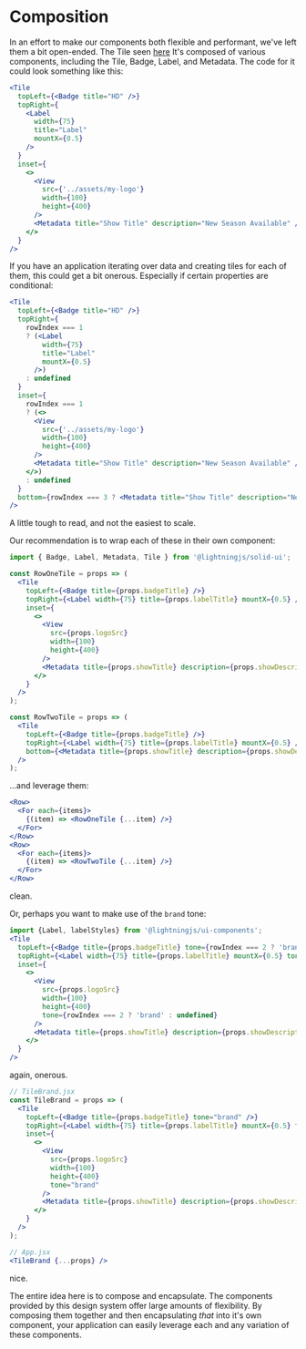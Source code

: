 
<Meta title="Docs / Composition" />

# Composition

In an effort to make our components both flexible and performant, we've left them a bit open-ended. The Tile seen [here](../?path=/docs/components-tile--metadata-inset) It's composed of various components, including the Tile, Badge, Label, and Metadata. The code for it could look something like this:


```jsx
<Tile
  topLeft={<Badge title="HD" />}
  topRight={
    <Label
      width={75}
      title="Label"
      mountX={0.5}
    />
  }
  inset={
    <>
      <View
        src={'../assets/my-logo'}
        width={100}
        height={400}
      />
      <Metadata title="Show Title" description="New Season Available" />
    </>
  }
/>
```

If you have an application iterating over data and creating tiles for each of them, this could get a bit onerous. Especially if certain properties are conditional:

```jsx
<Tile
  topLeft={<Badge title="HD" />}
  topRight={
    rowIndex === 1
    ? (<Label
        width={75}
        title="Label"
        mountX={0.5}
      />)
    : undefined
  }
  inset={
    rowIndex === 1
    ? (<>
      <View
        src={'../assets/my-logo'}
        width={100}
        height={400}
      />
      <Metadata title="Show Title" description="New Season Available" />
    </>)
    : undefined
  }
  bottom={rowIndex === 3 ? <Metadata title="Show Title" description="New Season Available" /> : undefined}
/>
```
A little tough to read, and not the easiest to scale.

Our recommendation is to wrap each of these in their own component:

```jsx
import { Badge, Label, Metadata, Tile } from '@lightningjs/solid-ui';

const RowOneTile = props => (
  <Tile
    topLeft={<Badge title={props.badgeTitle} />}
    topRight={<Label width={75} title={props.labelTitle} mountX={0.5} />}
    inset={
      <>
        <View
          src={props.logoSrc}
          width={100}
          height={400}
        />
        <Metadata title={props.showTitle} description={props.showDescription} />
      </>
    }
  />
);

const RowTwoTile = props => (
  <Tile
    topLeft={<Badge title={props.badgeTitle} />}
    topRight={<Label width={75} title={props.labelTitle} mountX={0.5} />}
    bottom={<Metadata title={props.showTitle} description={props.showDescription} />}
  />
);
```
...and leverage them:

```jsx
<Row>
  <For each={items}>
    {(item) => <RowOneTile {...item} />}
  </For>
</Row>
<Row>
  <For each={items}>
    {(item) => <RowTwoTile {...item} />}
  </For>
</Row>
```

clean.

Or, perhaps you want to make use of the `brand` tone:

```jsx
import {Label, labelStyles} from '@lightningjs/ui-components';
<Tile
  topLeft={<Badge title={props.badgeTitle} tone={rowIndex === 2 ? 'brand' : undefined} />}
  topRight={<Label width={75} title={props.labelTitle} mountX={0.5} tone={rowIndex === 2 ? 'brand' : undefined} />}
  inset={
    <>
      <View
        src={props.logoSrc}
        width={100}
        height={400}
        tone={rowIndex === 2 ? 'brand' : undefined}
      />
      <Metadata title={props.showTitle} description={props.showDescription} tone={rowIndex === 2 ? 'brand' : undefined} />
    </>
  }
/>
```
again, onerous.

```jsx
// TileBrand.jsx
const TileBrand = props => (
  <Tile
    topLeft={<Badge title={props.badgeTitle} tone="brand" />}
    topRight={<Label width={75} title={props.labelTitle} mountX={0.5} tone="brand" />}
    inset={
      <>
        <View
          src={props.logoSrc}
          width={100}
          height={400}
          tone="brand"
        />
        <Metadata title={props.showTitle} description={props.showDescription} tone="brand" />
      </>
    }
  />
);

// App.jsx
<TileBrand {...props} />
```
nice.

The entire idea here is to compose and encapsulate. The components provided by this design system offer large amounts of flexibility. By composing them together and then encapsulating _that_ into it's own component, your application can easily leverage each and any variation of these components.